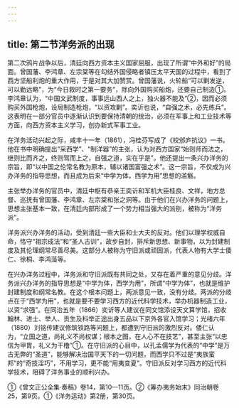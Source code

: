```yaml
---
---
---
```

title: 第二节洋务派的出现
---



第二次鸦片战争以后，清廷向西方资本主义国家屈服，出现了所谓“中外和好”的局面。曾国藩、李鸿章、左宗棠等在勾结外国侵略者镇压太平天国的过程中，看到了西方坚船利炮的重大作用，于是对其大加赞赏。曾国藩说，火轮船“可以剿发逆，可以勤远略”，为“今日救时之第一要务”，除向外国购买船炮，还要自己制造①。李鸿章认为，“中国文武制度，事事远山西人之上，独火器不能及”②，因而必须购买外国枪炮，设局制造枪炮，“以资攻剿”。奕䜣也说，“自强之术，必先练兵”。这表明在一部分官员中逐渐认识到要保持清朝的统治，必须在军事上和工业技术等方面，向西方资本主义学习，创办新式军事工业。

在洋务活动兴起之际，咸丰十一年（1861），冯桂芬写成了《校邠庐抗议》一书。他在书中明确提出“采西学”、“制洋器”的主张，认为对西方国家“始则师而法之，继则比而齐之，终则驾而上之，自强之道，实在乎是”。他还提出一条兴办洋务的宗旨，即“以中国之伦常名教为原本，辅以诸国富强之术”。这一宗旨，不仅成为兴办洋务的指导思想，而且成为后来“中学为体，西学为用”思想的滥觞。

主张举办洋务的官员中，清廷中枢有恭亲王奕䜣和军机大臣桂良、文祥，地方总督、巡抚有曾国藩、李鸿章、左宗棠和张之洞等。由于他们在兴办洋务的问题上，思想主张基本一致，在清廷内部形成了一个势力相当强大的派别，被称为“洋务派”。

洋务派兴办洋务的活动，受到清廷一些大臣和士大夫的反对。他们以理学权威自命，恪守“祖宗成法”和“圣人古训”，故步自封，排斥新思想、新事物，以为封建制度及其伦理纲常尽善尽美。这部分人被称为守旧派或顽固派，代表人物有大学士倭仁、徐桐、李鸿藻等。

在兴办洋务过程中，洋务派和守旧派既有共同之处，又存在着严重的意见分歧。洋务派兴办洋务的指导思想是“中学为体，西学为用”，所谓“中学为体”，也就是维护封建制度和纲常名教。在这个根本问题上，两派意见一致，没有分歧。两派的分歧点在于“西学为用”，也就是要不要学习西方的近代科学技术，举办机器制造工业，以资“求强”。在同治五年（1866）奕䜣等人建议在同文馆添设天文算学馆，招收翰林、进士、举人、贡生及科举正途出身五品以下京外各官入馆学习；光绪六年（1880）刘铭传建议修筑铁路等问题上，都遭到守旧派的激烈反对。倭仁认为，“立国之道，尚礼义不尚权谋；根本之图，在人心不在技艺”，甚至主张“以忠信为甲胄，礼义为干橹”①。在守旧派的心目中，以孔孟儒学为代表的“中学”是万古无弊的“圣道”，能够解决治国平天下的一切问题，而西学只不过是“夷族蛮邦”的“奇技淫巧”，不用学习，更不能“用夷变夏”。守旧派反对学习西方的近代科学技术，阻碍了洋务事业的顺利兴办。

①《曾文正公全集·奏稿》卷14，第10—11页。②《筹办夷务始末》同治朝卷25，第9页。①《洋务运动》第2册，第30页。